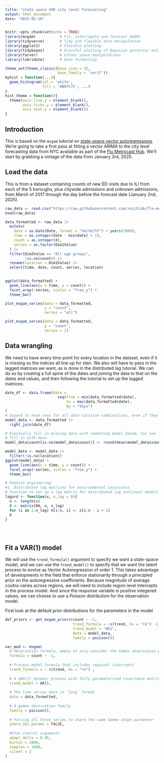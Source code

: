 ```yaml
---
title: "state space VAR city level forecasting"
output: html_document
date: "2025-02-10"
---
```


```r
knitr::opts_chunk$set(echo = TRUE)
library(mvgam)           # Fit, interrogate and forecast DGAMs
library(tidyverse)       # Tidy and flexible data manipulation
library(ggplot2)         # Flexible plotting
library(tidybayes)       # Graceful plotting of Bayesian posterior estimates
library(farver)          # Colour space manipulations
library(lubridate)       # Date formatting

theme_set(theme_classic(base_size = 15,
                        base_family = 'serif'))
myhist = function(...){
  geom_histogram(col = 'white',
                 fill = '#B97C7C', ...)
}
hist_theme = function(){
  theme(axis.line.y = element_blank(),
        axis.ticks.y = element_blank(),
        axis.text.y = element_blank())
}
```
## Introduction

This is based on the `mvgam` tutorial on [state-space vector autoregressions](https://ecogambler.netlify.app/blog/vector-autoregressions/). 
We're going to take a first pass at fitting a vector ARIMA to the city level 
forecasting data from NYC available as part of the [Flu Metrocast Hub](https://github.com/reichlab/flu-metrocast).
We'll start by grabbing a vintage of the data from January 3rd, 2025. 

## Load the data

This is from a dataset containing counts of new ED visits due to ILI from each of
the 5 boroughs, plus citywide admissions and unknown admissions, from March of 2017 
through the day before the forecast date (January 2nd, 2025). 
```r

raw_data <- read.csv("https://raw.githubusercontent.com/reichlab/flu-metrocast/refs/heads/main/raw-data/NYC_ED_daily_asof_01-03-2025.csv")
head(raw_data)

data_formatted <- raw_data |>
  mutate(
    date = as.Date(Date, format = "%m/%d/%Y") + years(2000),
    time = as.integer(date - min(date) + 1),
    count = as.integer(X),
    series = as.factor(Dim1Value)
  ) |>
  filter(Dim2Value == "All age groups", 
         !is.na(count)) |>
  rename(location = Dim1Value) |>
  select(time, date, count, series, location)
   

ggplot(data_formatted) +
  geom_line(aes(x = time, y = count)) +
  facet_wrap(~series, scales = "free_y") +
  theme_bw()

plot_mvgam_series(data = data_formatted,
                  y = "count",
                  series = "all")

plot_mvgam_series(data = data_formatted,
                  y = "count",
                  series = 1)
```
## Data wrangling

We need to have every time point for every location in the dataset, 
even if it is missing so the indices all line up for stan. 
We also will have to pass in the lagged matrices we want, as is 
done in the distributed lag tutorial. We can do so by creating a full spine
of the dates and joining the data to that
on the dates and values, and then following the tutorial to set up the
lagged matrices. 
```r
date_df <- data.frame(date = 
                        seq(from = min(data_formatted$date), 
                            to = max(data_formatted$date), 
                            by = "days") 
)
# Expand to have rows for all date-location combinations, even if they are missing
model_data <- data_formatted |>
  right_join(date_df)

# Eventually fill in missing data with something model based, for now just
# fill in with mean 
model_data$count[is.na(model_data$count)] <- round(mean(model_data$count))

model_data <- model_data |>
  filter(!is.na(location))
ggplot(model_data) +
  geom_line(aes(x = time, y = count)) +
  facet_wrap(~series, scales = "free_y") +
  theme_bw()

# Feature engineering
#1. Distributed lag matrices for environmental covariates
# Function to set up a lag matrix for distributed lag nonlinear models
lagard <- function(x, n_lag = 6){
  n <- length(x)
  X <- matrix(NA, n, n_lag)
  for (i in 1:n_lag) X[i:n, i] <- x[i:n - i + 1]
  X
}





```

## Fit a VAR(1) model
We will use the `trend_formula()` argument to specify we want a state-space model, and we can use the `trend_model()` to specify that we want the latent process to evolve as Vector Autoregression of order 1. This takes advantage of developments in the field that enforce stationarity through a principled prior on the autoregressive coefficients. Because magnitude of average coutns varies across regions, we will need to include region level intercepts in the process model. And since the response variable is positive integered values, we can choose to use a Poisson distribution for the observation model.

First look at the default prior distributions for the parameters in the model

```r
def_priors <- get_mvgam_priors(count ~ -1,
                               trend_formula = ~s(trend, bs = "re") -1,
                               trend_model = "AR1",
                               data = model_data,
                               family = poisson())

```

```r
var_mod <- mvgam(
  # Observation formula, empty to only consider the Gamma observation process
  formula = count ~ -1,
  
  # Process model formula that includes regional intercepts
  trend_formula = ~ s(trend, bs = "re") ,
  
  # A VAR(1) dynamic process with fully parameterized covariance matrix Sigma
  trend_model = AR(),
  
  # The time series data in `long` format
  data = data_formatted,
  
  # A gamma observation family 
  family = poisson(),
  
  # Forcing all three series to share the same Gamma shape parameter
  share_obs_params = FALSE,
  
  #Stan control arguments
  adapt_delta = 0.95,
  burnin = 1000,
  samples = 1000,
  silent = 2
)
```
